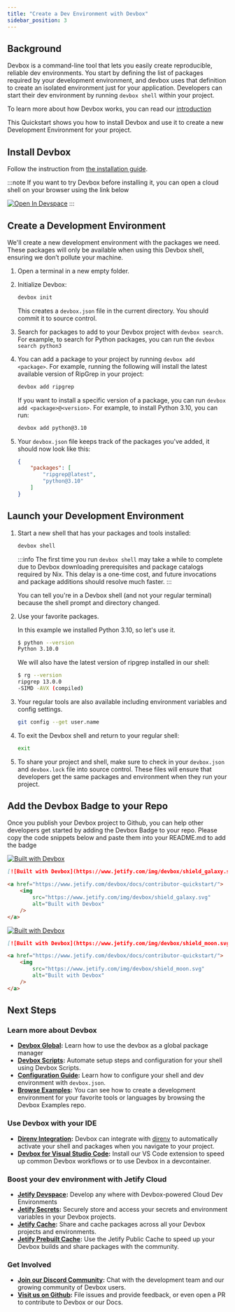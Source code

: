 ```yaml
---
title: "Create a Dev Environment with Devbox"
sidebar_position: 3
---
```



## Background

Devbox is a command-line tool that lets you easily create reproducible, reliable dev environments. You start by defining the list of packages required by your development environment, and devbox uses that definition to create an isolated environment just for your application. Developers can start their dev environment by running `devbox shell` within your project.

To learn more about how Devbox works, you can read our [introduction](index.md)

This Quickstart shows you how to install Devbox and use it to create a new Development Environment for your project.

## Install Devbox

Follow the instruction from [the installation guide](./installing_devbox.mdx).

:::note
If you want to try Devbox before installing it, you can open a cloud shell on your browser using the link below

[![Open In Devspace](https://www.jetify.com/img/devbox/open-in-devbox.svg)](https://www.jetify.com/devbox/templates/tutorial)
:::

## Create a Development Environment

We'll create a new development environment with the packages we need. These packages will only be available when using this Devbox shell, ensuring we don’t pollute your machine.

1. Open a terminal in a new empty folder.

2. Initialize Devbox:

    ```bash
    devbox init
    ```

    This creates a `devbox.json` file in the current directory. You should commit it to source control.

3. Search for packages to add to your Devbox project with `devbox search`.  For example, to search for Python packages, you can run the `devbox search python3`

4. You can add a package to your project by running `devbox add <package>`. For example, running the following will install the latest available version of RipGrep in your project:

    ```bash
    devbox add ripgrep
    ```

    If you want to install a specific version of a package, you can run `devbox add <package>@<version>`. For example, to install Python 3.10, you can run:

    ```bash
    devbox add python@3.10
    ```

5. Your `devbox.json` file keeps track of the packages you've added, it should now look like this:

    ```json
    {
        "packages": [
            "ripgrep@latest",
            "python@3.10"
        ]
    }
    ```

## Launch your Development Environment

1. Start a new shell that has your packages and tools installed:

    ```bash
    devbox shell
    ```

    :::info
    The first time you run `devbox shell` may take a while to complete due to Devbox downloading prerequisites and package catalogs required by Nix. This delay is a one-time cost, and future invocations and package additions should resolve much faster.
    :::

    You can tell you're in a Devbox shell (and not your regular terminal) because the shell prompt and directory changed.

2. Use your favorite packages.

    In this example we installed Python 3.10, so let's use it.

    ```bash
    $ python --version
    Python 3.10.0
    ```

    We will also have the latest version of ripgrep installed in our shell:

    ```bash
    $ rg --version
    ripgrep 13.0.0
    -SIMD -AVX (compiled)
    ```

3. Your regular tools are also available including environment variables and config settings.

    ```bash
    git config --get user.name
    ```

4. To exit the Devbox shell and return to your regular shell:

    ```bash
    exit
    ```

5. To share your project and shell,  make sure to check in your `devbox.json` and `devbox.lock` file into source control. These files will ensure that developers get the same packages and environment when they run your project.

## Add the Devbox Badge to your Repo

Once you publish your Devbox project to Github, you can help other developers get started by adding the Devbox Badge to your repo. Please copy the code snippets below and paste them into your README.md to add the badge

[![Built with Devbox](https://www.jetify.com/img/devbox/shield_galaxy.svg)](https://www.jetify.com/devbox/docs/contributor-quickstart/)

<Tabs>
<TabItem value='md' label='Markdown'>

```md
[![Built with Devbox](https://www.jetify.com/img/devbox/shield_galaxy.svg)](https://www.jetify.com/devbox/docs/contributor-quickstart/)
```

</TabItem>
<TabItem value='html' label='HTML'>

```html
<a href="https://www.jetify.com/devbox/docs/contributor-quickstart/">
    <img
        src="https://www.jetify.com/img/devbox/shield_galaxy.svg"
        alt="Built with Devbox"
    />
</a>
````

</TabItem>
</Tabs>

[![Built with Devbox](https://www.jetify.com/img/devbox/shield_moon.svg)](https://www.jetify.com/devbox/docs/contributor-quickstart/)

<Tabs>
<TabItem value='md' label='Markdown'>

```md
[![Built with Devbox](https://www.jetify.com/img/devbox/shield_moon.svg)](https://www.jetify.com/devbox/docs/contributor-quickstart/)
```

</TabItem>
<TabItem value='html' label='HTML'>

```html
<a href="https://www.jetify.com/devbox/docs/contributor-quickstart/">
    <img
        src="https://www.jetify.com/img/devbox/shield_moon.svg"
        alt="Built with Devbox"
    />
</a>
```

</TabItem>
</Tabs>

## Next Steps

### Learn more about Devbox
* **[Devbox Global](devbox_global.md):** Learn how to use the devbox as a global package manager
* **[Devbox Scripts](guides/scripts.md):** Automate setup steps and configuration for your shell using Devbox Scripts.
* **[Configuration Guide](configuration.md):** Learn how to configure your shell and dev environment with `devbox.json`.
* **[Browse Examples](https://github.com/jetify-com/devbox/tree/main/examples):** You can see how to create a development environment for your favorite tools or languages by browsing the Devbox Examples repo.

### Use Devbox with your IDE
* **[Direnv Integration](ide_configuration/direnv.md):** Devbox can integrate with [direnv](https://direnv.net/) to automatically activate your shell and packages when you navigate to your project.
* **[Devbox for Visual Studio Code](https://marketplace.visualstudio.com/items?itemName=jetpack-io.devbox):** Install our VS Code extension to speed up common Devbox workflows or to use Devbox in a devcontainer.

### Boost your dev environment with Jetify Cloud

* **[Jetify Devspace](/cloud/devspace):** Develop any where with Devbox-powered Cloud Dev Environments
* **[Jetify Secrets](/cloud/secrets/):** Securely store and access your secrets and environment variables in your Devbox projects.
* **[Jetify Cache](/cloud/cache/):** Share and cache packages across all your Devbox projects and environments.
* **[Jetify Prebuilt Cache](/cloud/cache/prebuilt_cache):** Use the Jetify Public Cache to speed up your Devbox builds and share packages with the community.

### Get Involved
* **[Join our Discord Community](https://discord.gg/jetify):** Chat with the development team and our growing community of Devbox users.
* **[Visit us on Github](https://github.com/jetify-com/devbox):** File issues and provide feedback, or even open a PR to contribute to Devbox or our Docs.
